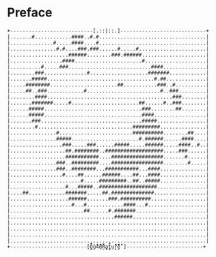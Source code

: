 # Preface {.unnumbered}

```
+---------------------------[.::|::.]----------------------------+
|.......#............####..#.#...................................|
|..............#.....####....#...................................|
|...............#.#....###.###......#.....#......................|
|...................######........###.######.....................|
|.................####......................#....................|
|..........#.....###...........................####..............|
|........###..............#...................#######............|
|.......#####...................................#.##.............|
|.....########......................##...........###..#..........|
|.....##..###............#........................#..###.........|
|........####.........................................###........|
|.......#######.....#......................##......#..###........|
|......#####................................###........##........|
|......#####................................####.................|
|.......###.................................#####................|
|........#...............................#########...............|
|...............#........................##########........##....|
|...............#####......................#.######......####....|
|.................###.....###......#####.....######.....####..#..|
|..................##.########..###################.....###......|
|..................###########....#################.......#......|
|...............###..#########....#################........#.....|
|...............###..########...###########...####...............|
|.................#....##......######....##...####...............|
|.......................#.....#########..##..#####...............|
|..................#...#####..###################................|
|....##............#######.....##.##############.................|
|...................######.......###.##########..................|
|....................#...#............####...#...................|
|........................##......#.#######.......................|
|..................................######........................|
|................................................................|
|................................................................|
|................................................................|
|................................................................|
+-------------------------[Q̤̦̦̤́̃̂̂̂̄̄û̦̤̣̄̄́̂̂4̣̣́̂̂̂̀ḍ̣̂̀́Ŗ̣̥́ḁ̧̤̦̀t̤̦̣̥̀̃̃ụ̥̣̦̃̃̂́̄ṛ̦̣̂́̄̂̀̂̂́ệ̀̂̂́ ]-------------------------+

```